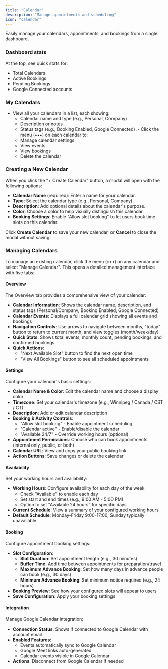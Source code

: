 ```yaml
---
title: "Calendar"
description: "Manage appointments and scheduling"
icon: "calendar"
---
```


Easily manage your calendars, appointments, and bookings from a single dashboard.

### Dashboard stats
  At the top, see quick stats for:
  - Total Calendars
  - Active Bookings
  - Pending Bookings
  - Google Connected accounts



### My Calendars

- View all your calendars in a list, each showing:
  - Calendar name and type (e.g., Personal, Company)
  - Description or notes
  - Status tags (e.g., Booking Enabled, Google Connected)
.- Click the menu (•••) on each calendar to:
  - Manage calendar settings
  - View events
  - View bookings
  - Delete the calendar

### Creating a New Calendar

When you click the "+ Create Calendar" button, a modal will open with the following options:

- **Calendar Name** (required): Enter a name for your calendar.
- **Type**: Select the calendar type (e.g., Personal, Company).
- **Description**: Add optional details about the calendar's purpose.
- **Color**: Choose a color to help visually distinguish this calendar.
- **Booking Settings**: Enable "Allow slot booking" to let users book time slots on this calendar.

Click **Create Calendar** to save your new calendar, or **Cancel** to close the modal without saving.

### Managing Calendars

To manage an existing calendar, click the menu (•••) on any calendar and select "Manage Calendar". This opens a detailed management interface with five tabs:

#### Overview

The Overview tab provides a comprehensive view of your calendar:

- **Calendar Information**: Shows the calendar name, description, and status tags (Personal/Company, Booking Enabled, Google Connected)
- **Calendar Events**: Displays a full calendar grid showing all events and bookings
- **Navigation Controls**: Use arrows to navigate between months, "today" button to return to current month, and view toggles (month/week/day)
- **Quick Stats**: Shows total events, monthly count, pending bookings, and confirmed bookings
- **Quick Actions**: 
  - "Next Available Slot" button to find the next open time
  - "View All Bookings" button to see all scheduled appointments

#### Settings

Configure your calendar's basic settings:

- **Calendar Name & Color**: Edit the calendar name and choose a display color
- **Timezone**: Set your calendar's timezone (e.g., Winnipeg / Canada / CST / CT)
- **Description**: Add or edit calendar description
- **Booking & Activity Controls**:
  - "Allow slot booking" - Enable appointment scheduling
  - "Calendar active" - Enable/disable the calendar
  - "Available 24/7" - Override working hours (optional)
- **Appointment Permissions**: Choose who can book appointments (internal only, public, or both)
- **Calendar URL**: View and copy your public booking link
- **Action Buttons**: Save changes or delete the calendar

#### Availability

Set your working hours and availability:

- **Working Hours**: Configure availability for each day of the week
  - Check "Available" to enable each day
  - Set start and end times (e.g., 9:00 AM - 5:00 PM)
  - Option to set "Available 24 hours" for specific days
- **Current Schedule**: View a summary of your configured working hours
- **Default Schedule**: Monday-Friday 9:00-17:00, Sunday typically unavailable

#### Booking

Configure appointment booking settings:

- **Slot Configuration**:
  - **Slot Duration**: Set appointment length (e.g., 30 minutes)
  - **Buffer Time**: Add time between appointments for preparation/travel
  - **Maximum Advance Booking**: Set how many days in advance people can book (e.g., 30 days)
  - **Minimum Advance Booking**: Set minimum notice required (e.g., 24 hours)
- **Booking Preview**: See how your configured slots will appear to users
- **Save Configuration**: Apply your booking settings

#### Integration

Manage Google Calendar integration:

- **Connection Status**: Shows if connected to Google Calendar with account email
- **Enabled Features**:
  - Events automatically sync to Google Calendar
  - Google Meet links auto-generated
  - Calendar events visible in Google Calendar
- **Actions**: Disconnect from Google Calendar if needed

